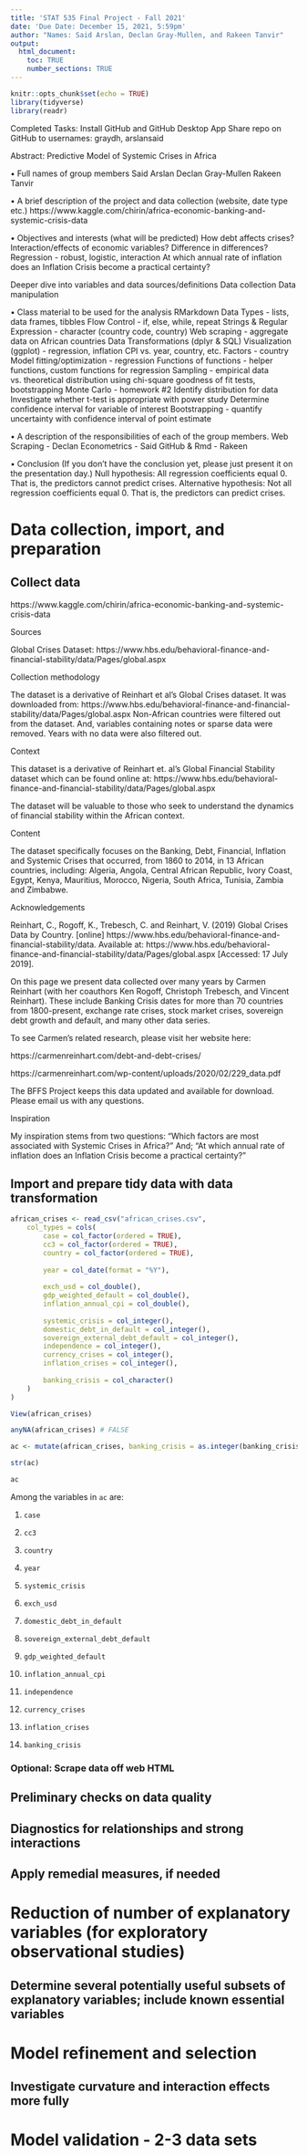 ```yaml
---
title: 'STAT 535 Final Project - Fall 2021'
date: 'Due Date: December 15, 2021, 5:59pm'
author: "Names: Said Arslan, Declan Gray-Mullen, and Rakeen Tanvir"
output: 
  html_document:
    toc: TRUE
    number_sections: TRUE
---
```


```r
knitr::opts_chunk$set(echo = TRUE)
library(tidyverse)
library(readr)
```

Completed Tasks:
Install GitHub and GitHub Desktop App
Share repo on GitHub to usernames: graydh, arslansaid

Abstract:
Predictive Model of Systemic Crises in Africa

• Full names of group members
Said Arslan
Declan Gray-Mullen
Rakeen Tanvir

• A brief description of the project and data collection (website, date type etc.)
https://www.kaggle.com/chirin/africa-economic-banking-and-systemic-crisis-data 


• Objectives and interests (what will be predicted)
How debt affects crises? 
Interaction/effects of economic variables?
Difference in differences?
Regression - robust, logistic, interaction
At which annual rate of inflation does an Inflation Crisis become a practical certainty?

Deeper dive into variables and data sources/definitions
  Data collection
  Data manipulation

• Class material to be used for the analysis
RMarkdown
Data Types - lists, data frames, tibbles 
Flow Control - if, else, while, repeat
Strings & Regular Expression - character (country code, country)
  Web scraping - aggregate data on African countries
Data Transformations (dplyr & SQL)
Visualization (ggplot) - regression, inflation CPI vs. year, country, etc. 
Factors - country
Model fitting/optimization - regression
Functions of functions - helper functions, custom functions for regression
Sampling - empirical data vs. theoretical distribution using chi-square goodness of fit tests, bootstrapping
Monte Carlo - homework #2
  Identify distribution for data
  Investigate whether t-test is appropriate with power study
  Determine confidence interval for variable of interest
Bootstrapping - quantify uncertainty with confidence interval of point estimate

• A description of the responsibilities of each of the group members.
Web Scraping - Declan
Econometrics - Said
GitHub & Rmd - Rakeen

• Conclusion (If you don’t have the conclusion yet, please just present it on the presentation day.)
Null hypothesis: All regression coefficients equal 0. That is, the predictors cannot predict crises.
Alternative hypothesis: Not all regression coefficients equal 0. That is, the predictors can predict crises.


# Data collection, import, and preparation

## Collect data

https://www.kaggle.com/chirin/africa-economic-banking-and-systemic-crisis-data

Sources

Global Crises Dataset: https://www.hbs.edu/behavioral-finance-and-financial-stability/data/Pages/global.aspx

Collection methodology

The dataset is a derivative of Reinhart et al's Global Crises dataset. It was downloaded from: https://www.hbs.edu/behavioral-finance-and-financial-stability/data/Pages/global.aspx Non-African countries were filtered out from the dataset. And, variables containing notes or sparse data were removed. Years with no data were also filtered out.

Context

This dataset is a derivative of Reinhart et. al's Global Financial Stability dataset which can be found online at: https://www.hbs.edu/behavioral-finance-and-financial-stability/data/Pages/global.aspx

The dataset will be valuable to those who seek to understand the dynamics of financial stability within the African context.

Content

The dataset specifically focuses on the Banking, Debt, Financial, Inflation and Systemic Crises that occurred, from 1860 to 2014, in 13 African countries, including: Algeria, Angola, Central African Republic, Ivory Coast, Egypt, Kenya, Mauritius, Morocco, Nigeria, South Africa, Tunisia, Zambia and Zimbabwe.

Acknowledgements

Reinhart, C., Rogoff, K., Trebesch, C. and Reinhart, V. (2019) Global Crises Data by Country.
[online] https://www.hbs.edu/behavioral-finance-and-financial-stability/data. Available at: https://www.hbs.edu/behavioral-finance-and-financial-stability/data/Pages/global.aspx [Accessed: 17 July 2019].

On this page we present data collected over many years by Carmen Reinhart (with her coauthors Ken Rogoff, Christoph Trebesch, and Vincent Reinhart). These include Banking Crisis dates for more than 70 countries from 1800-present, exchange rate crises, stock market crises, sovereign debt growth and default, and many other data series. 

To see Carmen’s related research, please visit her website here:

https://carmenreinhart.com/debt-and-debt-crises/

https://carmenreinhart.com/wp-content/uploads/2020/02/229_data.pdf


The BFFS Project keeps this data updated and available for download. Please email us with any questions.

Inspiration

My inspiration stems from two questions: "Which factors are most associated with Systemic Crises in Africa?" And; "At which annual rate of inflation does an Inflation Crisis become a practical certainty?"

## Import and prepare tidy data with data transformation

```r
african_crises <- read_csv("african_crises.csv", 
    col_types = cols(
        case = col_factor(ordered = TRUE), 
        cc3 = col_factor(ordered = TRUE), 
        country = col_factor(ordered = TRUE),
        
        year = col_date(format = "%Y"),
        
        exch_usd = col_double(),
        gdp_weighted_default = col_double(), 
        inflation_annual_cpi = col_double(),
        
        systemic_crisis = col_integer(), 
        domestic_debt_in_default = col_integer(), 
        sovereign_external_debt_default = col_integer(), 
        independence = col_integer(), 
        currency_crises = col_integer(), 
        inflation_crises = col_integer(),
        
        banking_crisis = col_character()
    )
)

View(african_crises)

anyNA(african_crises) # FALSE

ac <- mutate(african_crises, banking_crisis = as.integer(banking_crisis == "crisis"))

str(ac)

ac

```

Among the variables in `ac` are:

1. `case` <fctr>

2. `cc3`  <fctr>

3. `country` <fctr>

4. `year` <date>

5. `systemic_crisis` <int>

6. `exch_usd` <dbl>

7. `domestic_debt_in_default` <int>

8. `sovereign_external_debt_default` <int>

9. `gdp_weighted_default` <dbl>

10. `inflation_annual_cpi` <dbl>

11. `independence` <int>

12. `currency_crises` <int>

13. `inflation_crises` <int>

14. `banking_crisis` <int>


### Optional: Scrape data off web HTML

## 

## Preliminary checks on data quality

## Diagnostics for relationships and strong interactions

## Apply remedial measures, if needed


# Reduction of number of explanatory variables (for exploratory observational studies)

## Determine several potentially useful subsets of explanatory variables; include known essential variables


# Model refinement and selection

## Investigate curvature and interaction effects more fully

# Model validation - 2-3 data sets